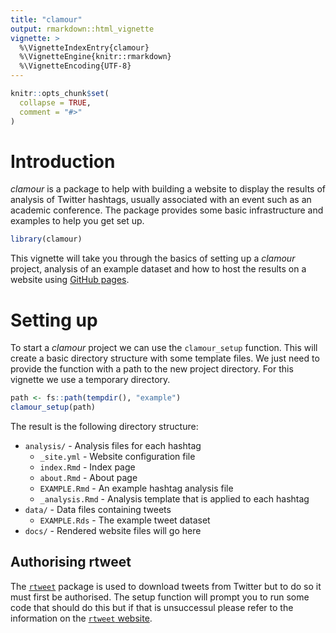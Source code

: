 ```yaml
---
title: "clamour"
output: rmarkdown::html_vignette
vignette: >
  %\VignetteIndexEntry{clamour}
  %\VignetteEngine{knitr::rmarkdown}
  %\VignetteEncoding{UTF-8}
---
```


```r
knitr::opts_chunk$set(
  collapse = TRUE,
  comment = "#>"
)
```

# Introduction

_clamour_ is a package to help with building a website to display the results
of analysis of Twitter hashtags, usually associated with an event such as an
academic conference. The package provides some basic infrastructure and examples
to help you get set up.

```r
library(clamour)
```

This vignette will take you through the basics of setting up a _clamour_
project, analysis of an example dataset and how to host the results on a website
using [GitHub pages][pages].

# Setting up

To start a _clamour_ project we can use the `clamour_setup` function. This will
create a basic directory structure with some template files. We just need to
provide the function with a path to the new project directory. For this vignette
we use a temporary directory.

```r
path <- fs::path(tempdir(), "example")
clamour_setup(path)
```

The result is the following directory structure:

* `analysis/` - Analysis files for each hashtag
  * `_site.yml` - Website configuration file
  * `index.Rmd` - Index page
  * `about.Rmd` - About page
  * `EXAMPLE.Rmd` - An example hashtag analysis file
  * `_analysis.Rmd` - Analysis template that is applied to each hashtag
* `data/` - Data files containing tweets
  * `EXAMPLE.Rds` - The example tweet dataset
* `docs/` - Rendered website files will go here

## Authorising rtweet

The [`rtweet`][rtweet] package is used to download tweets from Twitter but to
do so it must first be authorised. The setup function will prompt you to run
some code that should do this but if that is unsuccessul please refer to the
information on the [`rtweet` website][rtweet].

[pages]: https://pages.github.com/ "GitHub pages"
[rtweet]: https://rtweet.info/ "rtweet"
